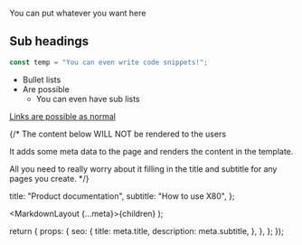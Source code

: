 You can put whatever you want here

## Sub headings

```js
const temp = "You can even write code snippets!";
```

- Bullet lists
- Are possible
  - You can even have sub lists

[Links are possible as normal](/product-docs/x80/another-page)

{/*
The content below WILL NOT be rendered to the users

It adds some meta data to the page and renders the content
in the template.

All you need to really worry about it filling in the
title and subtitle for any pages you create.
*/}

  title: "Product documentation",
  subtitle: "How to use X80",
};


  <MarkdownLayout {...meta}>{children}</MarkdownLayout>
);

  return {
    props: {
      seo: {
        title: meta.title,
        description: meta.subtitle,
      },
    },
  };
});
